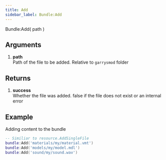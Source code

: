 ```yaml
---
title: Add
sidebar_label: Bundle:Add
---
```



<Function>
    <Type type="bool"/> <Link to="bundle">Bundle</Link>:Add( <Type type="string"/> path )
</Function>

## Arguments
1.  **<Type type="string"/> path**<br/>
    Path of the file to be added. Relative to `garrysmod` folder

## Returns
1.  **<Type type="bool"/> success**<br/>
    Whether the file was added. false if the file does not exist or an internal error

## Example
Adding content to the bundle
```lua
-- Similiar to resource.AddSingleFile
bundle:Add('materials/my/material.vmt')
bundle:Add('models/my/model.mdl')
bundle:Add('sound/my/sound.wav')
```